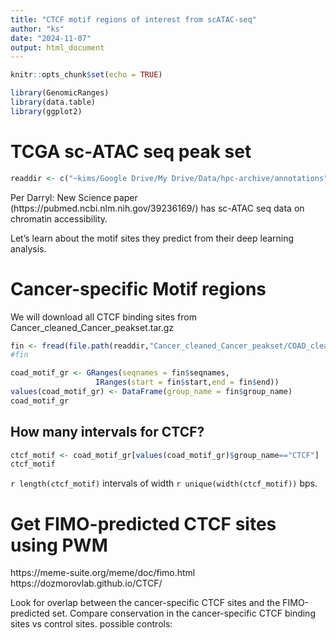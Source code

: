 ```yaml
---
title: "CTCF motif regions of interest from scATAC-seq"
author: "ks"
date: "2024-11-07"
output: html_document
---
```


```r
knitr::opts_chunk$set(echo = TRUE)
```

```r
library(GenomicRanges)
library(data.table)
library(ggplot2)
```

# TCGA sc-ATAC seq peak set

```r
readdir <- c("~kims/Google Drive/My Drive/Data/hpc-archive/annotations")
```

Per Darryl:
New Science paper (https://pubmed.ncbi.nlm.nih.gov/39236169/) has sc-ATAC seq data on chromatin accessibility. 

Let's learn about the motif sites they predict from their deep learning analysis.

# Cancer-specific Motif regions

We will download all CTCF binding sites from Cancer_cleaned_Cancer_peakset.tar.gz
```r
fin <- fread(file.path(readdir,"Cancer_cleaned_Cancer_peakset/COAD_cleaned_motifs.csv/COAD_cleaned_motifs.csv"))
#fin
```


```r
coad_motif_gr <- GRanges(seqnames = fin$seqnames,
                   IRanges(start = fin$start,end = fin$end))
values(coad_motif_gr) <- DataFrame(group_name = fin$group_name)
coad_motif_gr
```

## How many intervals for CTCF?
```r
ctcf_motif <- coad_motif_gr[values(coad_motif_gr)$group_name=="CTCF"]
ctcf_motif
```

`r length(ctcf_motif)` intervals of width 
`r unique(width(ctcf_motif))` bps.

# Get FIMO-predicted CTCF sites using PWM

https://meme-suite.org/meme/doc/fimo.html
https://dozmorovlab.github.io/CTCF/

Look for overlap between the cancer-specific CTCF sites and the FIMO-predicted set.
Compare conservation in the cancer-specific CTCF binding sites vs control sites.
possible controls: 



